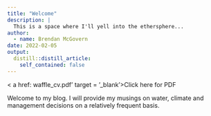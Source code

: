 ```yaml
---
title: "Welcome"
description: |
  This is a space where I'll yell into the ethersphere...
author:
  - name: Brendan McGovern
date: 2022-02-05
output:
  distill::distill_article:
    self_contained: false
---
```


< a href: waffle_cv.pdf' target = '_blank'>Click here for PDF</a>

Welcome to my blog. I will provide my musings on water, climate and management decisions on a relatively frequent basis.



